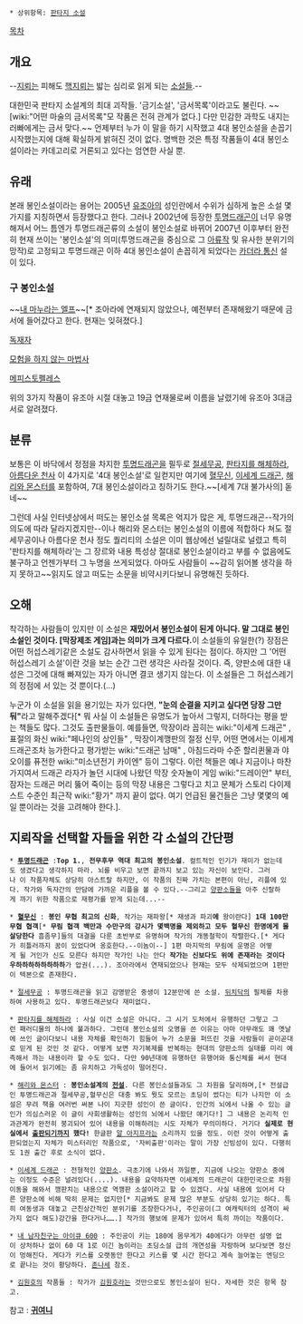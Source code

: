  * 상위항목: [[판타지 소설]]

[[목차]]
== 개요 ==
--[[지뢰]]는 피해도 [[핵]]지뢰는 밟는 심리로 읽게 되는 [[소설]]들.--

대한민국 판타지 소설계의 최대 괴작들. '금기소설', '금서목록'이라고도 불린다. ~~[wiki:"어떤 마술의 금서목록"모 작품은 전혀 관계가 없다.] 다만 민감한 과학도 내지는 러빠에게는 금서 맞다.~~ 언제부터 누가 이 말을 하기 시작했고 4대 봉인소설을 손꼽기 시작했는지에 대해 확실하게 밝혀진 것이 없다. 명백한 것은 특정 작품들이 4대 봉인소설이라는 카데고리로 거론되고 있다는 엄연한 사실 뿐.

== 유래 ==
본래 봉인소설이라는 용어는 2005년 [[유조아]]의 성인란에서 수위가 심하게 높은 소설 몇 가지를 지칭하면서 등장했다고 한다. 그러나 2002년에 등장한 [[투명드래곤]]이 너무 유명해져서 어느 틈엔가 투명드래곤류의 소설이 봉인소설로 바뀌어 2007년 이후부터 완전히 현재 쓰이는 '봉인소설'의 의미(투명드래곤을 중심으로 그 [[아류]]작 및 유사한 분위기의 망작)로 고정되고 투명드래곤 이하 4대 봉인소설이 손꼽히게 되었다는 [[카더라 통신]] 설이 있다.

=== 구 봉인소설 ===
~~[[내 마누라는 엘프]]~~[* 조아라에 연재되지 않았으나, 예전부터 존재해왔기 때문에 금서에 들어갔다고 한다. 현재는 잊혀졌다.]

[[독재자]]

[[모험을 하지 않는 마법사]]

[[메피스토펠레스]]

위의 3가지 작품이 유조아 시절 대놓고 19금 연재물로써 이름을 날렸기에 유조아 3대금서로 알려졌다.

== 분류 ==
보통은 이 바닥에서 정점을 차지한 [[투명드래곤]]을 필두로 [[절세무공]], [[판타지를 해체하라]], [[아름다운 천사]] 이 4가지로 '4대 봉인소설'로 일컫지만 여기에 [[혈무신]], [[이세계 드래곤]], [[해리와 몬스터]]를 포함하여, 7대 봉인소설이라고 칭하기도 한다.~~[세계 7대 불가사의] 돋네~~

그런데 사실 인터넷상에서 떠도는 봉인소설 목록은 억지가 많은 게, 투명드래곤--작가의 의도에 따라 달라지겠지만--이나 해리와 몬스터는 봉인소설의 이름에 적합하다 쳐도 절세무공이나 아름다운 천사 정도 퀄리티의 소설은 이미 웹상에선 널릴대로 널렸고 특히 '판타지를 해체하라'는 그 장르와 내용 특성상 절대로 봉인소설이라고 부를 수 없음에도 불구하고 언젠가부터 그 누명을 쓰게되었다. 아마도 사람들이 ~~감히 읽어볼 생각을 하지 못하고~~읽지도 않고 떠도는 소문을 비약시키다보니 유명해진 듯하다.

== 오해 ==
착각하는 사람들이 있지만 이 소설은 '''재밌어서 봉인소설이 된게 아니다. 말 그대로 봉인소설인 것이다. [막장제조 게임]과는 의미가 크게 다르다. '''이 소설들의 유일한(?) 장점은 어떤 허섭스레기같은 소설도 감사하면서 읽을 수 있게 된다는 점이다. 하지만 그 '어떤 허섭스레기 소설'이란 것을 보는 순간 그런 생각은 사라질 것이다. 즉, 양판소에 대한 내성은 그것에 대해 빠져있는 자가 아니면 결코 생기지 않는다. 이 소설들은 그 허섭스레기의 정점에 서 있는 것 뿐이다.(...)

누군가 이 소설을 읽을 용기있는 자가 있다면, '''"눈의 순결을 지키고 싶다면 당장 그만둬"'''라고 말해주겠다[* 뭐 사실 이 소설들은 유명도가 높아서 그렇지, 더하다는 평을 받는 책들도 많다. 그것도 출판물들이. 예를들면, 막장이라 꼽히는 wiki:"이세계 드래곤" , 표절의 화신 wiki:"페나인의 상인들" , 막장이계깽판의 절정 신무, 어떤 면에서는 이세계 드래곤조차 능가한다고 평가받는 wiki:"드래곤 남매" , 아침드라마 수준 할리퀸물과 야오이를 퓨전한 wiki:"미소년전기 카이엔" 등이 그렇다. 이런 책들은 예나 지금이나 마찬가지여서 드래곤 라자가 놀던 시대에 나왔던 막장 숫자놀이 게임 wiki:"드레이안" 부터, 잠자는 드래곤 머리 뚫어 죽이는 등의 막장 내용은 그렇다고 치고 문체가 스토리 다이제스트 수준인 최근작 wiki:"황가" 까지 끝이 없다. 여기 언급된 물건들은 그냥 몇몇의 예일 뿐이라는 것을 고려해야 한다.].

== 지뢰작을 선택할 자들을 위한 각 소설의 간단평 ==
 * '''[[투명드래곤]]''' :'''Top 1.''', '''전무후무 역대 최고의 봉인소설'''. 컬트적인 인기가 재미가 없는데도 생겼다고 생각하지 마라. 뇌를 비우고 보면 끝까지 보고 있는 자신이 보인다. 그러나 이 작품자체도 상당히 아스트랄 하지만, 이 작품의 진짜 가치는 본편이 아닌, 리플에 있다. 작가와 독자간의 만담에 가까운 리플을 볼 수 있다.--그리고 [[양판소]]들을 아주 신랄하게 까기 위한 작품으로 재평가를 받게 되는데...--

 * '''[[혈무신]]''' : '''봉인 무협 최고의 신화''', 작가는 재파왕[* 재생과 파괴'''에''' 왕이란다] '''1대 100만 무협 협객'''[* '''무림 협객 백만과 수만구의 강시가 몇백명을 제외하고 모두 혈무신 한명에게 몰살당한다''' 흠좀무]들의 대결을 다룬 초반부로 유명하며 작가의 개똥철학이 작렬한다.[* 게다가 히틀러까지 꿈이 있었다며 옹호한다.--이놈이--] 1편 마지막의 무림에 운명은 어떻게 될 거인가 신도 모른다 하지만 작가인 나는 안다 '''작가는 신보다도 위에 존재라는 것이다 우하하하하하하하하'''가 압권(...). 조아라에서 연재되었으나 현재는 모두 삭제되었으며 1편만이 텍본으로 존재한다. 

 * [[절세무공]] : 투명드래곤을 읽고 감명받은 중생이 12분만에 쓴 소설. [[뒤치닥]]의 필체를 차용하여 사용하고 있다. 투명드래곤보다 재미없다. 

 * [[판타지를 해체하라]] : 사실 이건 소설은 아니다. 그 시기 도처에서 유행하던 그렇고 그런 패러디물의 하나에 불과하다. 그런데 봉인소설의 오명을 쓴 이유는 아마 아무래도 꽤 옛날에 쓰인 글이다보니 내용 자체를 확인하기 힘들어 누가 소문을 퍼뜨린 것을 사람들이 곧이곧대로 믿게 된 것인 것 같다. 어떻게 보면 자기복제를 반복하는 현대의 양판소의 실태를 미리 예측해서 까는 내용이라 할 수도 있다. 다만 90년대에 유행하던 유행어와 통신체를 써서 현대에 들어서 읽기에는 좀 유치하고 가독성이 떨어진다. 

 * [[해리와 몬스터]] : '''봉인소설계의 [[전설]]'''. 다른 봉인소설들과도 그 차원을 달리하며,[* 전설급인 투명드래곤과 절세무공,혈무신은 대충 봐도 뭣도 모르는 초딩이 썼다는 티가 나지만 이 소설은 무려 책을 여러번 써본 나이 지긋한 성인이 쓴 글이다. 인간의 뇌에서 나올 수 있는 글인가 의심스러운 이 글이 사회생활하는 성인의 뇌에서 나왔단 얘기다!] 그 내용은 논리적 인과관계가 완전히 붕괴되어 있어 내용을 이해하려는 시도 자체가 무의미하다. 거기다 '''실제로 현실에서 [[출판]]되기까지 했다!''' 한글판 [[알 아지프]]라는 소리까지 있을 정도. 이런 것이 어떻게 출판되었는지 자체가 미스터리인 작품으로, '자비출판'이라는 말이 가장 신빙성이 있다. 다행히도 1권 출간 후로 소식이 없다.

 * [[이세계 드래곤]] : 전형적인 [[양판소]]. 극초기에 나와서 까일뿐, 지금에 나오는 양판소 중에는 이정도 수준은 널려있다(....). 내용을 요약하자면 이세계의 드래곤이 대한민국으로 차원이동을 해와서 깽판치는 내용으로 역깽판 소설이라고 할 수 있겠다. 사실 내용에 있어서 다른 양판소에 비해 딱히 문제는 없지만[* 지금봐도 문제 많은 부분도 상당히 있기는 하다. 특히 여동생과 대놓고 근친상간적인 분위기를 조장한다거나, 주인공이(그 여캐릭터의 성격이 싸가지 없다 해도)강간을 한다거나…….] 작가의 행보에 문제가 있어서 특히 까이는 작품이다.

 * [[내 남자친구는 아이큐 600]] : 주인공이 키는 180에 몸무게가 40에다가 아무런 설명 없이 상처하나 없이 60 대 1로 이긴 놈이라는 초딩소설 급의 개연성을 자랑하며 보다보면 정신이 멍해진다. 게다가 키스를 오랫동안 한다고 키스를 몇 시간 한다고 계속 늘어놓는 엔딩으로 끝나는 것이 황당하다. [[존나세]] 참조.

 * [[김원호]]의 작품들 : 작가가 [[김원호]]라는 것만으로도 봉인소설이 된다. 자세한 것은 항목 참고.

참고 : '''[[귀여니]]'''
